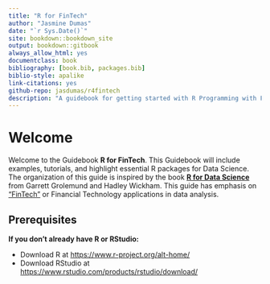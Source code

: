 ```yaml
--- 
title: "R for FinTech"
author: "Jasmine Dumas"
date: "`r Sys.Date()`"
site: bookdown::bookdown_site
output: bookdown::gitbook
always_allow_html: yes
documentclass: book
bibliography: [book.bib, packages.bib]
biblio-style: apalike
link-citations: yes
github-repo: jasdumas/r4fintech
description: "A guidebook for getting started with R Programming with Financial Technology (FinTech) applications"
---
```



# Welcome

Welcome to the Guidebook **R for FinTech**. This Guidebook will include examples, tutorials, and highlight essential R packages for Data Science. The organization of this guide is inspired by the book [**R for Data Science**](http://r4ds.had.co.nz/) from Garrett Grolemund and Hadley Wickham. This guide has emphasis on ["FinTech"](https://en.wikipedia.org/wiki/Financial_technology) or Financial Technology applications in data analysis.

## Prerequisites

**If you don't already have R or RStudio:**

* Download R at  [https://www.r-project.org/alt-home/](https://www.r-project.org/alt-home/)
* Download RStudio at [https://www.rstudio.com/products/rstudio/download/](https://www.rstudio.com/products/rstudio/download/)
